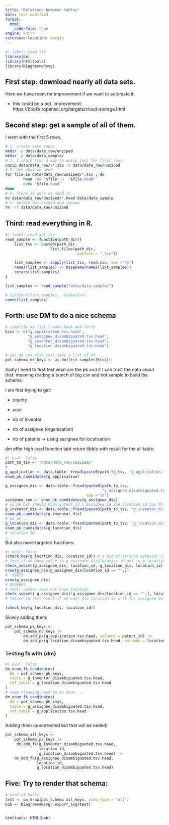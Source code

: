 ```yaml
---
title: "Relations between tables"
date: last-modified
format: 
  html:
    code-fold: true
engine: knitr
reference-location: margin
---
```



```r
#| label: load lib
library(dm)
library(htmltools)
library(DiagrammeRsvg)
```

## First step: download nearly all data sets.

Here we have room for improvement if we want to automate it.

 - this could be a pot. improvement: https://books.ropensci.org/targets/cloud-storage.html 

## Second step: get a sample of all of them. 

I went with the first 5 rows.   

```bash
# 1. create some repos
mkdir -p data/data_raw/unziped
mkdir -p data/data_sample/
# 2. I could find a way to unzip just the first rows
unzip data/data_raw/\*.zip -d data/data_raw/unziped
# 3. Get what we need
for file in data/data_raw/unziped/*.tsv ; do
        head -n5 "$file" >  "$file.head"
        echo "$file.head" 
done
# 4. Store it were we need it
mv data/data_raw/unziped/*.head data/data_sample
# 5. delete not needed and rename
rm -rf data/data_raw/unziped
```

## Third: read everything in R. 

```r
#| label: read all tsv
read_sample <- function(path_dir){
    list_tsv <- paste0(path_dir,
                    list.files(path_dir, 
                                pattern = ".tsv"))

    list_samples <- sapply(list_tsv, read.csv, sep ="\t") 
    names(list_samples) <- basename(names(list_samples))
    return(list_samples)
}

list_samples <- read_sample("data/data_sample/") 

# list2env(list_samples, .GlobalEnv)
names(list_samples)
``` 

## Forth: use DM to do a nice schema

```r
# simplify my list I went back and forth
kiss <- c("g_application.tsv.head", 
          "g_assignee_disambiguated.tsv.head",
          "g_inventor_disambiguated.tsv.head", 
          "g_location_disambiguated.tsv.head")

# yes dm can also just take a list of df
pot_schema_no_keys <- as_dm(list_samples[kiss])
```

Sadly I need to first test what are the pk and if I can trust the data about that: meaning reading a bunch of big csv and not sample to build the schema.

I am first trying to get:

- county

- year

- nb of inventor

- nb of assignee (organisation)

- nb of patents → using assignee for localisation


dm offer high level function taht return tibble with result for the all table:

```r
#| eval: false
path_to_tsv <- "data/data_raw/unziped/"
#  
g_application <- data.table::fread(paste0(path_to_tsv, "g_application.tsv"), sep = "\t")
enum_pk_candidates(g_application)

g_assignee_dis <- data.table::fread(paste0(path_to_tsv,
                                           "g_assignee_disambiguated.tsv"), 
                                    sep ="\t")
assignee_sum <- enum_pk_candidates(g_assignee_dis)
# no pk but should have patent_id / assignee_id and location id has fk
g_inventor_dis <- data.table::fread(paste0(path_to_tsv, "g_inventor_disambiguated.tsv"), sep = "\t")
enum_pk_candidates(g_inventor_dis)
# no pk ..
g_location_dis <- data.table::fread(paste0(path_to_tsv, "g_location_disambiguated.tsv"), sep = "\t") 
enum_pk_candidates(g_location_dis)
# location ID

```


But also more targeted functions:

```r
#| eval: false
(check_key(g_location_dis, location_id)) # a bit of strange behavior it return null on success?
# test if we have value in g_assignee_dis$location_id not in g_location_dis 
check_subset(g_assignee_dis, location_id, g_location_dis, location_id)
nrow(g_assignee_dis[g_assignee_dis$location_id == "",])
#  90823
nrow(g_assignee_dis)
# 8206092 
# small number does not have location 
check_subset( g_assignee_dis[!g_assignee_dis$location_id == "",], location_id, g_location_dis, location_id)
# return correct hence if we want use location as a fk for assignee we need to do that 

(check_key(g_location_dis, location_id)) 
```

Slowly adding them:

```r
pot_schema_pk_keys <- 
    pot_schema_no_keys |>
        dm_add_pk(g_application.tsv.head, columns = patent_id) |> 
        dm_add_pk(g_location_disambiguated.tsv.head, columns = location_id)
```


### Testing fk with {dm}
```r
#| eval: false
dm_enum_fk_candidates(
  dm = pot_schema_pk_keys,
  table = g_inventor_disambiguated.tsv.head,
  ref_table = g_location_disambiguated.tsv.head 
)
# some cleaning need to be done ...
dm_enum_fk_candidates(
  dm = pot_schema_pk_keys,
  table = g_assignee_disambiguated.tsv.head,
  ref_table = g_application.tsv.head 
)
```

Adding them (uncorrected but that will be neded)


```r
pot_schema_all_keys <- 
    pot_schema_pk_keys |>
     dm_add_fk(g_inventor_disambiguated.tsv.head, 
               location_id,
               g_location_disambiguated.tsv.head) |>
    dm_add_fk(g_assignee_disambiguated.tsv.head,
              location_id,
              g_location_disambiguated.tsv.head)
```

## Five: Try to render that schema:

```r
# kind of hacky 
test <- dm_draw(pot_schema_all_keys, view_type = 'all')
bob <- DiagrammeRsvg::export_svg(test)


htmltools::HTML(bob)
```

